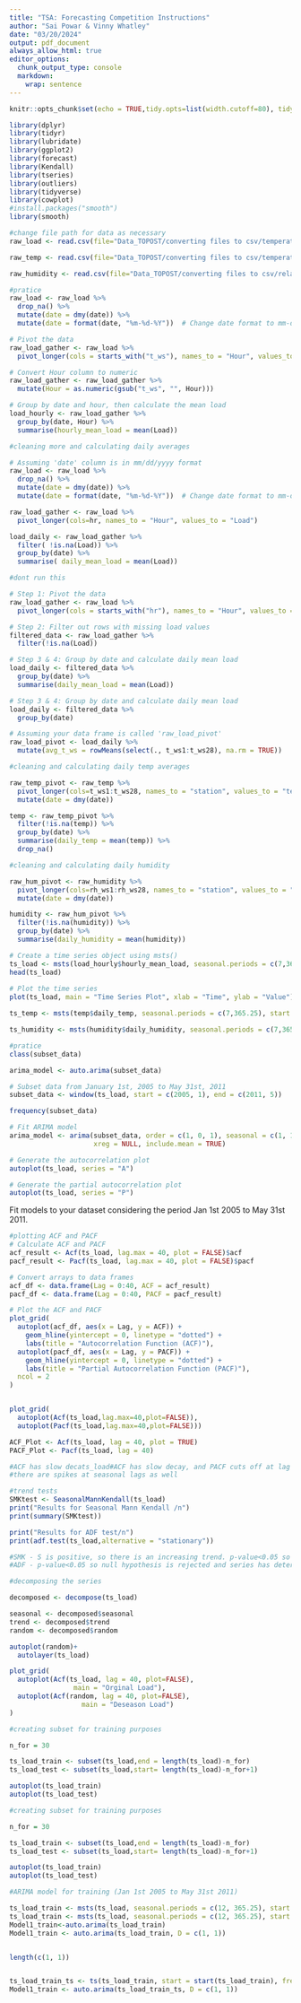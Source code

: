 ```yaml
---
title: "TSA: Forecasting Competition Instructions"
author: "Sai Powar & Vinny Whatley"
date: "03/20/2024"
output: pdf_document
always_allow_html: true
editor_options: 
  chunk_output_type: console
  markdown: 
    wrap: sentence
---
```


```r
knitr::opts_chunk$set(echo = TRUE,tidy.opts=list(width.cutoff=80), tidy=FALSE) 
```

```r
library(dplyr)
library(tidyr)
library(lubridate)
library(ggplot2)
library(forecast)  
library(Kendall)
library(tseries)
library(outliers)
library(tidyverse)
library(cowplot)
#install.packages("smooth")
library(smooth)
```

```r
#change file path for data as necessary
raw_load <- read.csv(file="Data_TOPOST/converting files to csv/temperature.csv", header = TRUE, dec = ".", sep=",") 

raw_temp <- read.csv(file="Data_TOPOST/converting files to csv/temperature.csv", header = TRUE, dec = ".", sep=",")

raw_humidity <- read.csv(file="Data_TOPOST/converting files to csv/relative_humidity.csv", header = TRUE, dec = ".", sep=",")
```

```r
#pratice
raw_load <- raw_load %>%
  drop_na() %>%
  mutate(date = dmy(date)) %>%
  mutate(date = format(date, "%m-%d-%Y"))  # Change date format to mm-dd-yyyy

# Pivot the data
raw_load_gather <- raw_load %>%
  pivot_longer(cols = starts_with("t_ws"), names_to = "Hour", values_to = "Load")

# Convert Hour column to numeric
raw_load_gather <- raw_load_gather %>%
  mutate(Hour = as.numeric(gsub("t_ws", "", Hour)))

# Group by date and hour, then calculate the mean load
load_hourly <- raw_load_gather %>%
  group_by(date, Hour) %>%
  summarise(hourly_mean_load = mean(Load))
```


```r
#cleaning more and calculating daily averages

# Assuming 'date' column is in mm/dd/yyyy format
raw_load <- raw_load %>%
  drop_na() %>%
  mutate(date = dmy(date)) %>%
  mutate(date = format(date, "%m-%d-%Y"))  # Change date format to mm-dd-yyyy

raw_load_gather <- raw_load %>%
  pivot_longer(cols=hr, names_to = "Hour", values_to = "Load")

load_daily <- raw_load_gather %>%
  filter( !is.na(Load)) %>%
  group_by(date) %>%
  summarise( daily_mean_load = mean(Load)) 


```

```r
#dont run this 

# Step 1: Pivot the data
raw_load_gather <- raw_load %>%
  pivot_longer(cols = starts_with("hr"), names_to = "Hour", values_to = "Load")

# Step 2: Filter out rows with missing load values
filtered_data <- raw_load_gather %>%
  filter(!is.na(Load))

# Step 3 & 4: Group by date and calculate daily mean load
load_daily <- filtered_data %>%
  group_by(date) %>%
  summarise(daily_mean_load = mean(Load))

# Step 3 & 4: Group by date and calculate daily mean load
load_daily <- filtered_data %>%
  group_by(date)

# Assuming your data frame is called 'raw_load_pivot'
raw_load_pivot <- load_daily %>%
  mutate(avg_t_ws = rowMeans(select(., t_ws1:t_ws28), na.rm = TRUE))

```


```r
#cleaning and calculating daily temp averages

raw_temp_pivot <- raw_temp %>%
  pivot_longer(cols=t_ws1:t_ws28, names_to = "station", values_to = "temp") %>%
  mutate(date = dmy(date))

temp <- raw_temp_pivot %>%
  filter(!is.na(temp)) %>%
  group_by(date) %>%
  summarise(daily_temp = mean(temp)) %>%
  drop_na()

#cleaning and calculating daily humidity

raw_hum_pivot <- raw_humidity %>%
  pivot_longer(cols=rh_ws1:rh_ws28, names_to = "station", values_to = "humidity") %>%
  mutate(date = dmy(date))

humidity <- raw_hum_pivot %>%
  filter(!is.na(humidity)) %>%
  group_by(date) %>%
  summarise(daily_humidity = mean(humidity))
```

```r
# Create a time series object using msts()
ts_load <- msts(load_hourly$hourly_mean_load, seasonal.periods = c(7,365.25), start = c(2005,1,1))
head(ts_load)
 
# Plot the time series
plot(ts_load, main = "Time Series Plot", xlab = "Time", ylab = "Value")

ts_temp <- msts(temp$daily_temp, seasonal.periods = c(7,365.25), start = c(2005,1,1))

ts_humidity <- msts(humidity$daily_humidity, seasonal.periods = c(7,365.25), start = c(2005,1,1))
```

```r
#pratice
class(subset_data)

arima_model <- auto.arima(subset_data)
```


```r
# Subset data from January 1st, 2005 to May 31st, 2011
subset_data <- window(ts_load, start = c(2005, 1), end = c(2011, 5))

frequency(subset_data)

# Fit ARIMA model
arima_model <- arima(subset_data, order = c(1, 0, 1), seasonal = c(1, 1, 1), 
                     xreg = NULL, include.mean = TRUE)


```


```r
# Generate the autocorrelation plot
autoplot(ts_load, series = "A")

# Generate the partial autocorrelation plot
autoplot(ts_load, series = "P")
```

Fit models to your dataset considering the period Jan 1st 2005 to May 31st 2011. 

```r

#plotting ACF and PACF
# Calculate ACF and PACF
acf_result <- Acf(ts_load, lag.max = 40, plot = FALSE)$acf
pacf_result <- Pacf(ts_load, lag.max = 40, plot = FALSE)$pacf

# Convert arrays to data frames
acf_df <- data.frame(Lag = 0:40, ACF = acf_result)
pacf_df <- data.frame(Lag = 0:40, PACF = pacf_result)

# Plot the ACF and PACF
plot_grid(
  autoplot(acf_df, aes(x = Lag, y = ACF)) +
    geom_hline(yintercept = 0, linetype = "dotted") +
    labs(title = "Autocorrelation Function (ACF)"),
  autoplot(pacf_df, aes(x = Lag, y = PACF)) +
    geom_hline(yintercept = 0, linetype = "dotted") +
    labs(title = "Partial Autocorrelation Function (PACF)"),
  ncol = 2
)


plot_grid(
  autoplot(Acf(ts_load,lag.max=40,plot=FALSE)),
  autoplot(Pacf(ts_load,lag.max=40,plot=FALSE)))

ACF_Plot <- Acf(ts_load, lag = 40, plot = TRUE)
PACF_Plot <- Pacf(ts_load, lag = 40)

#ACF has slow decats_load#ACF has slow decay, and PACF cuts off at lag 1 and is negative = AR process
#there are spikes at seasonal lags as well

```

```r
#trend tests
SMKtest <- SeasonalMannKendall(ts_load)
print("Results for Seasonal Mann Kendall /n")
print(summary(SMKtest))

print("Results for ADF test/n")
print(adf.test(ts_load,alternative = "stationary"))

#SMK - S is positive, so there is an increasing trend. p-value<0.05 so there is a significant trend.
#ADF - p-value<0.05 so null hypothesis is rejected and series has deterministic/stationary trend. 

```

```r
#decomposing the series

decomposed <- decompose(ts_load)

seasonal <- decomposed$seasonal
trend <- decomposed$trend
random <- decomposed$random
```

```r
autoplot(random)+
  autolayer(ts_load)

plot_grid(
  autoplot(Acf(ts_load, lag = 40, plot=FALSE), 
                main = "Orginal Load"),
  autoplot(Acf(random, lag = 40, plot=FALSE),  
                  main = "Deseason Load")
)
```

```r

#creating subset for training purposes

n_for = 30

ts_load_train <- subset(ts_load,end = length(ts_load)-n_for)
ts_load_test <- subset(ts_load,start= length(ts_load)-n_for+1)

autoplot(ts_load_train)
autoplot(ts_load_test)
```

```r

#creating subset for training purposes

n_for = 30

ts_load_train <- subset(ts_load,end = length(ts_load)-n_for)
ts_load_test <- subset(ts_load,start= length(ts_load)-n_for+1)

autoplot(ts_load_train)
autoplot(ts_load_test)
```

```r
#ARIMA model for training (Jan 1st 2005 to May 31st 2011)

ts_load_train <- msts(ts_load, seasonal.periods = c(12, 365.25), start = c(2005, 1), frequency = 365.25)
ts_load_train <- msts(ts_load, seasonal.periods = c(12, 365.25), start = c(2005, 1))
Model1_train<-auto.arima(ts_load_train)
Model1_train <- auto.arima(ts_load_train, D = c(1, 1))


length(c(1, 1))


ts_load_train_ts <- ts(ts_load_train, start = start(ts_load_train), frequency = frequency(ts_load_train))
Model1_train <- auto.arima(ts_load_train_ts, D = c(1, 1))
```

